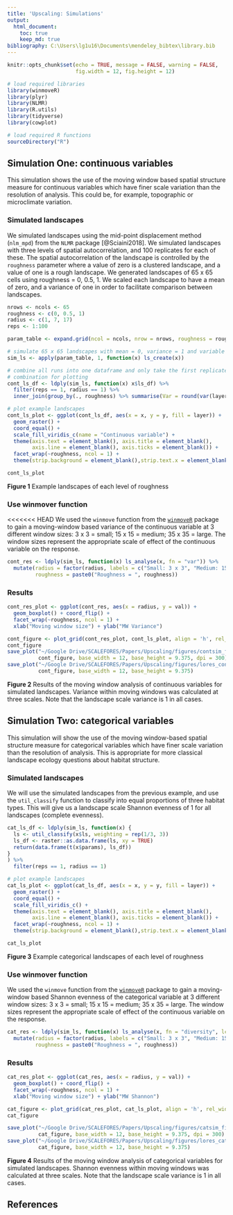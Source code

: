 ```yaml
---
title: 'Upscaling: Simulations'
output: 
  html_document:
    toc: true
    keep_md: true
bibliography: C:\Users\lg1u16\Documents\mendeley_bibtex\library.bib
---
```


```r
knitr::opts_chunk$set(echo = TRUE, message = FALSE, warning = FALSE, 
                      fig.width = 12, fig.height = 12)

# load required libraries
library(winmoveR)
library(plyr)
library(NLMR)
library(R.utils)
library(tidyverse)
library(cowplot)

# load required R functions
sourceDirectory("R")
```

## Simulation One: continuous variables

This simulation shows the use of the moving window based spatial structure measure for continuous variables which have finer scale variation than the resolution of analysis. This could be, for example, topographic or microclimate variation. 

### Simulated landscapes

We simulated landscapes using the mid-point displacement method (`nlm_mpd`) from the `NLMR` package [@Sciaini2018]. We simulated landscapes with three levels of spatial autocorrelation, and 100 replicates for each of these. The spatial autocorrelation of the landscape is controlled by the `roughness` parameter where a value of zero is a clustered landscape, and a value of one is a rough landscape. We generated landscapes of 65 x 65 cells using roughness = 0, 0.5, 1. We scaled each landscape to have a mean of zero, and a variance of one in order to facilitate comparison between landscapes. 

```r
nrows <- ncols <- 65
roughness <- c(0, 0.5, 1)
radius <- c(1, 7, 17)
reps <- 1:100

param_table <- expand.grid(ncol = ncols, nrow = nrows, roughness = roughness, radius = radius, reps = reps)

# simulate 65 x 65 landscapes with mean = 0, variance = 1 and variable roughness
sim_ls <- apply(param_table, 1, function(x) ls_create(x))

# combine all runs into one dataframe and only take the first replicate of each
# combination for plotting
cont_ls_df <- ldply(sim_ls, function(x) x$ls_df) %>% 
  filter(reps == 1, radius == 1) %>% 
  inner_join(group_by(., roughness) %>% summarise(Var = round(var(layer), 2)))

# plot example landscapes
cont_ls_plot <- ggplot(cont_ls_df, aes(x = x, y = y, fill = layer)) + 
  geom_raster() + 
  coord_equal() + 
  scale_fill_viridis_c(name = "Continuous variable") + 
  theme(axis.text = element_blank(), axis.title = element_blank(), 
        axis.line = element_blank(), axis.ticks = element_blank()) + 
  facet_wrap(~roughness, ncol = 1) + 
  theme(strip.background = element_blank(),strip.text.x = element_blank(), legend.position = "none")

cont_ls_plot
```

**Figure 1** Example landscapes of each level of roughness

### Use winmover function

<<<<<<< HEAD
We used the `winmove` function from the [`winmoveR`](https://github.com/laurajanegraham/winmoveR) package to gain a moving-window based variance of the continuous variable at 3 different window sizes: 3 x 3 = small; 15 x 15 = medium; 35 x 35 = large. The window sizes represent the appropriate scale of effect of the continuous variable on the response. 

```r
cont_res <- ldply(sim_ls, function(x) ls_analyse(x, fn = "var")) %>% 
  mutate(radius = factor(radius, labels = c("Small: 3 x 3", "Medium: 15 x 15", "Large: 35 x 35")), 
         roughness = paste0("Roughness = ", roughness))
```


### Results

```r
cont_res_plot <- ggplot(cont_res, aes(x = radius, y = val)) + 
  geom_boxplot() + coord_flip() + 
  facet_wrap(~roughness, ncol = 1) +
  xlab("Moving window size") + ylab("MW Variance") 

cont_figure <- plot_grid(cont_res_plot, cont_ls_plot, align = 'h', rel_widths = c(2, 1))
cont_figure
save_plot("~/Google Drive/SCALEFORES/Papers/Upscaling/figures/contsim_figure.tiff", 
          cont_figure, base_width = 12, base_height = 9.375, dpi = 300)
save_plot("~/Google Drive/SCALEFORES/Papers/Upscaling/figures/lores_contsim_figure.png", 
          cont_figure, base_width = 12, base_height = 9.375)
```

**Figure 2** Results of the moving window analysis of continuous variables for simulated landscapes. Variance within moving windows was calculated at three scales. Note that the landscape scale variance is 1 in all cases. 

## Simulation Two: categorical variables

This simulation will show the use of the moving window-based spatial structure measure for categorical variables which have finer scale variation than the resolution of analysis. This is appropriate for more classical landscape ecology questions about habitat structure. 

### Simulated landscapes

We will use the simulated landscapes from the previous example, and use the `util_classify` function to classify into equal proportions of three habitat types. This will give us a landscape scale Shannon evenness of 1 for all landscapes (complete evenness). 

```r
cat_ls_df <- ldply(sim_ls, function(x) {
  ls <- util_classify(x$ls, weighting = rep(1/3, 3))
  ls_df <- raster::as.data.frame(ls, xy = TRUE)
  return(data.frame(t(x$params), ls_df))
}
) %>% 
  filter(reps == 1, radius == 1)

# plot example landscapes
cat_ls_plot <- ggplot(cat_ls_df, aes(x = x, y = y, fill = layer)) + 
  geom_raster() + 
  coord_equal() + 
  scale_fill_viridis_c() + 
  theme(axis.text = element_blank(), axis.title = element_blank(), 
        axis.line = element_blank(), axis.ticks = element_blank()) + 
  facet_wrap(~roughness, ncol = 1) + 
  theme(strip.background = element_blank(),strip.text.x = element_blank(), legend.position = "none")

cat_ls_plot
```

**Figure 3** Example categorical landscapes of each level of roughness

### Use winmover function

We used the `winmove` function from the [`winmoveR`](https://github.com/laurajanegraham/winmoveR) package to gain a moving-window based Shannon evenness of the categorical variable at 3 different window sizes: 3 x 3 = small; 15 x 15 = medium; 35 x 35 = large. The window sizes represent the appropriate scale of effect of the continuous variable on the response. 

```r
cat_res <- ldply(sim_ls, function(x) ls_analyse(x, fn = "diversity", lc_class = 0:2)) %>% 
  mutate(radius = factor(radius, labels = c("Small: 3 x 3", "Medium: 15 x 15", "Large: 35 x 35")), 
         roughness = paste0("Roughness = ", roughness))
```


### Results

```r
cat_res_plot <- ggplot(cat_res, aes(x = radius, y = val)) + 
  geom_boxplot() + coord_flip() + 
  facet_wrap(~roughness, ncol = 1) +
  xlab("Moving window size") + ylab("MW Shannon") 

cat_figure <- plot_grid(cat_res_plot, cat_ls_plot, align = 'h', rel_widths = c(2, 1))
cat_figure

save_plot("~/Google Drive/SCALEFORES/Papers/Upscaling/figures/catsim_figure.tiff", 
          cat_figure, base_width = 12, base_height = 9.375, dpi = 300)
save_plot("~/Google Drive/SCALEFORES/Papers/Upscaling/figures/lores_catsim_figure.png", 
          cat_figure, base_width = 12, base_height = 9.375)
```

**Figure 4** Results of the moving window analysis of categorical variables for simulated landscapes. Shannon evenness within moving windows was calculated at three scales. Note that the landscape scale variance is 1 in all cases. 

## References

